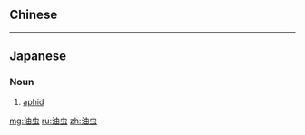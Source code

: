 {{also|油蟲}}
==Chinese==
{{zh-see|油蟲}}

----

==Japanese==
{{ja-kanjitab|あぶら|むし|yomi=kun}}

===Noun===
{{ja-noun|アブラムシ}}

# [[aphid]]

[[mg:油虫]]
[[ru:油虫]]
[[zh:油虫]]